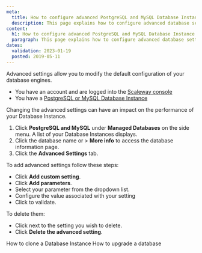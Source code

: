 ```yaml
---
meta:
  title: How to configure advanced PostgreSQL and MySQL Database Instance settings 
  description: This page explains how to configure advanced database settings 
content:
  h1: How to configure advanced PostgreSQL and MySQL Database Instance settings 
  paragraph: This page explains how to configure advanced database settings
dates:
  validation: 2023-01-19
  posted: 2019-05-11
---
```


Advanced settings allow you to modify the default configuration of your database engines. 

<Message type="requirement">

- You have an account and are logged into the [Scaleway console](https://console.scaleway.com)
- You have a [PostgreSQL or MySQL Database Instance](/managed-databases/postgresql-and-mysql/quickstart)

</Message>

<Message type="important">

Changing the advanced settings can have an impact on the performance of your Database Instance.

</Message>

1. Click **PostgreSQL and MySQL** under **Managed Databases** on the side menu. A list of your Database Instances displays.
2. Click the database name or <Icon name="more" /> > **More info** to access the database information page.
3. Click the **Advanced Settings** tab. 

To add advanced settings follow these steps:

- Click **Add custom setting**.
- Click **Add parameters**.
- Select your parameter from the dropdown list.
- Configure the value associated with your setting
- Click <Icon name="validate" /> to validate.

To delete them: 
- Click <Icon name="delete" /> next to the setting you wish to delete. 
- Click **Delete the advanced setting**.

<Navigation title="See Also">
  <PreviousButton to="/managed-databases/postgresql-and-mysql/how-to/clone-a-database-instance">How to clone a Database Instance</PreviousButton>
  <NextButton to="/managed-databases/postgresql-and-mysql/how-to/upgrade-a-database">How to upgrade a database</NextButton>
</Navigation>
